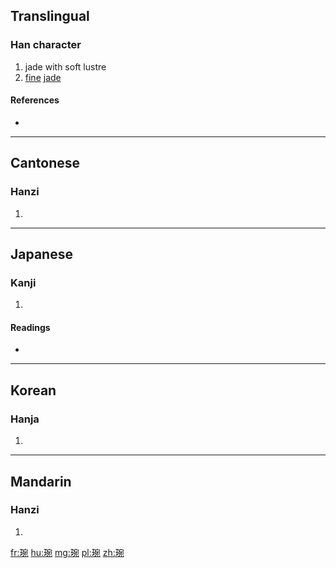 ==Translingual==

===Han character===
{{Han char|rn=96|rad=玉|as=08|sn=12|four=13112|canj=MGJNU}}

# jade with soft lustre
# [[fine]] [[jade]]

====References====
* {{Han ref|kx=0735.020|dkj=21069|dj=1146.310|hdz=21124.010|uh=742C|ud=29740|bh=DA7B|bd=55931}}

----

==Cantonese==

===Hanzi===
{{yue-hanzi|jyut=jyun2|y=yun2}}

# {{defn|lang=yue|sort=玉08}}

----

==Japanese==

===Kanji===
{{ja-kanji|grade=|rs=玉08}}

# {{defn|lang=ja|sort=玉08}}

====Readings====
* {{ja-readings|on=[[えん]] (en), [[おん]] (on), [[わん]] (wan)|kun=|nanori=}}

----

==Korean==

===Hanja===
{{ko-hanja|hangeul=완|eumhun=|rv=wan|mr=wan|y=wan}}

# {{defn|lang=ko|sort=玉08}}

----

==Mandarin==

===Hanzi===
{{cmn-hanzi|pin=[[wǎn]] ([[wan3]])|wg=wan<sup>3</sup>}}

# {{defn|lang=cmn|sort=玉08}}

[[fr:琬]]
[[hu:琬]]
[[mg:琬]]
[[pl:琬]]
[[zh:琬]]